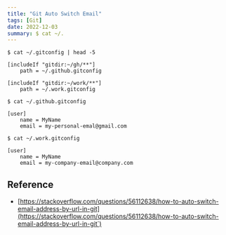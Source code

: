 ```yaml
---
title: "Git Auto Switch Email"
tags: [Git]
date: 2022-12-03
summary: $ cat ~/.
---
```


```shell
$ cat ~/.gitconfig | head -5

[includeIf "gitdir:~/gh/**"]
    path = ~/.github.gitconfig

[includeIf "gitdir:~/work/**"]
    path = ~/.work.gitconfig

$ cat ~/.github.gitconfig

[user]
    name = MyName
    email = my-personal-emal@gmail.com

$ cat ~/.work.gitconfig

[user]
    name = MyName
    email = my-company-email@company.com
```

## Reference

- [https://stackoverflow.com/questions/56112638/how-to-auto-switch-email-address-by-url-in-git](https://stackoverflow.com/questions/56112638/how-to-auto-switch-email-address-by-url-in-git`)